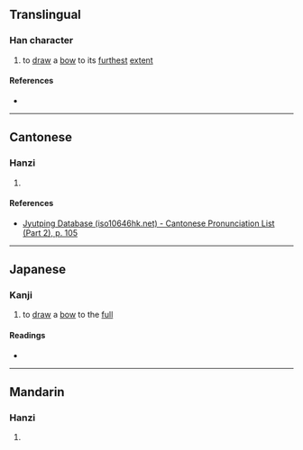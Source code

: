 {{character info}}
==Translingual==

===Han character===
{{Han char|rn=57|rad=弓|as=15|sn=18|four=|canj=NITC|ids=⿰弓廣}}

# to [[draw]] a [[bow]] to its [[furthest]] [[extent]]

====References====
* {{Han ref|kx=0361.150|dkj=09881|dj=0679.120|hdz=21005.030|uh=5F4D|ud=24397}}

----

==Cantonese==

===Hanzi===
{{yue-hanzi|jyut=[[kwok3]], [[kok3]], [[gwok3]], [[gok3]]|y=kwok3, kok3, gwok3, gok3}}

# {{rfdef|yue|sort=弓15}}

====References====
* [http://www.iso10646hk.net/jp/document/download.jsp Jyutping Database (iso10646hk.net) - Cantonese Pronunciation List (Part 2), p. 105]

----

==Japanese==

===Kanji===
{{ja-kanji|grade=|rs=弓15}}

# to [[draw]] a [[bow]] to the [[full]]

====Readings====
* {{ja-readings|on=かく}}

----

==Mandarin==

===Hanzi===
{{cmn-hanzi|pin=[[guō]] ([[guo1]])|wg=kuo<sup>1</sup>}}

# {{rfdef|cmn|sort=弓15}}